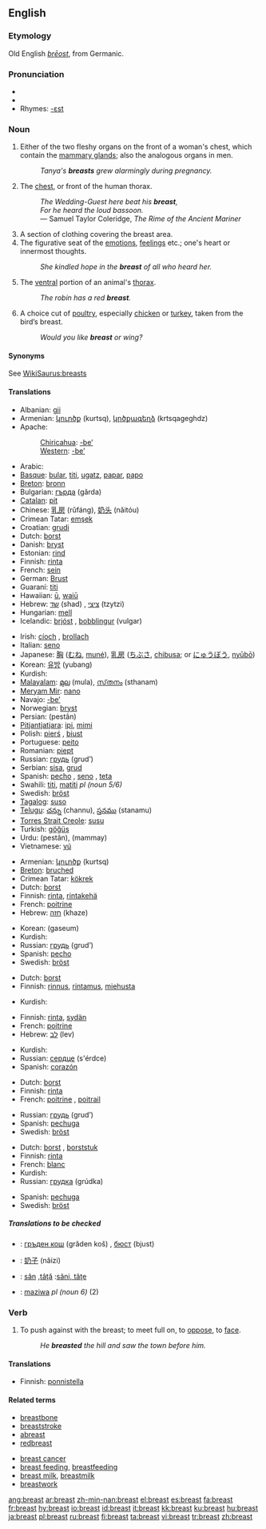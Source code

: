 ==English==
{{wikipedia}}

===Etymology===
Old English ''[[breost|brēost]]'', from Germanic.

===Pronunciation===
*{{IPA|/brɛst/}}
*{{audio|en-us-breast.ogg|Audio (US)}}
*Rhymes: [[Rhymes:English:-ɛst|-ɛst]]

===Noun===
{{en-noun}}

# Either of the two fleshy organs on the front of a woman's chest, which contain the [[mammary gland]]s; also the analogous organs in men.
#:''Tanya's '''breasts''' grew alarmingly during pregnancy.''
# The [[chest]], or front of the human thorax.
#: ''The Wedding-Guest here beat his '''breast''',''
#: ''For he heard the loud bassoon.''
#: — Samuel Taylor Coleridge, ''The Rime of the Ancient Mariner''
# A section of clothing  covering the breast area.
# The figurative seat of the [[emotions]], [[feelings]] etc.; one's heart or innermost thoughts.
#:''She kindled hope in the '''breast''' of all who heard her.''
# The [[ventral]] portion of an animal's [[thorax]].
#: ''The robin has a red '''breast'''.''
# A choice cut of [[poultry]], especially [[chicken]] or [[turkey]], taken from the bird’s breast.
#:''Would you like '''breast''' or wing?''

====Synonyms====
See [[WikiSaurus:breasts]]

====Translations====
{{trans-top|female organ}}
*Albanian: [[gji]]
*Armenian: [[կուրծք]] (kurtsq), [[կրծքագեղձ]] (krtsqageghdz)
*Apache:
*:[[Chiricahua]]: [[-be’]]
*:[[Western Apache|Western]]: [[-be’]]
*Arabic: {{ARchar|[[صدر]]}} {{unicode|(ʂadr)}} {{m}}
*[[Basque]]: [[bular]], [[titi]], [[ugatz]], [[papar]], [[papo]]
*[[Breton]]: [[bronn]] {{f}}
*Bulgarian: [[гърда]] (gǎrda) {{f}}
*[[Catalan]]: [[pit]] {{m}}
*Chinese: [[乳房]] (rǔfáng), [[奶头]] (nǎitóu)
*Crimean Tatar: [[emşek]]
*Croatian: [[grudi]] {{fpl}}
*Dutch: [[borst]] {{f}}
*Danish: [[bryst]] {{n}}
*Estonian: [[rind]]
*Finnish: [[rinta]]
*French: [[sein]] {{m}}
*German: [[Brust]] {{f}}
*Guaraní: [[titi]]
*Hawaiian: [[ū]], [[waiū]]
*Hebrew: [[שד]] (shad) {{m}}, [[ציצי]] (tzytzi) {{m}}
*Hungarian: [[mell]]
*Icelandic: [[brjóst]] {{n}}, [[bobblingur]] {{m}} (vulgar)
{{trans-mid}}
*Irish: [[cíoch]] {{f}}, [[brollach]] {{m}}
*Italian: [[seno]] {{m}}
*Japanese: [[胸]] ([[むね]], [[mune|muné]]), [[乳房]] ([[ちぶさ]], [[chibusa]]; or [[にゅうぼう]], [[nyūbō]])
*Korean: [[유방]] (yubang)
*Kurdish: {{KUchar|[[مه‌مک]]}}
*[[Malayalam]]: [[മുല]] (mula), [[സ്‌തനം]] (sthanam)
*[[Meryam Mir]]: [[nano]]
*Navajo: [[-be’]]
*Norwegian: [[bryst]] {{n}}
*Persian: {{FAchar|[[پستان]]}} (pestân)
*[[Pitjantjatjara]]: [[ipi]], [[mimi]]
*Polish: [[pierś]] {{f}}, [[biust]] {{m}}
*Portuguese: [[peito]] {{m}}
*Romanian: [[piept]] {{mf}}
*Russian: [[грудь]] (grud’) {{f}}
*Serbian: [[sisa]], [[grud]]
*Spanish: [[pecho]] {{m}}, [[seno]] {{m}}, [[teta]] {{f}}
*Swahili: [[titi]], [[matiti]] ''pl (noun 5/6)''
*Swedish: [[bröst]] {{n}}
*[[Tagalog]]: [[suso]]
*[[Telugu]]: [[చన్ను]] (channu), [[స్తనము]] (stanamu)
*[[Torres Strait Creole]]: [[susu]]
*Turkish: [[göğüs]]
*Urdu: {{URchar|[[پستان]]}} (pestân), (mammay)
*Vietnamese: [[vú]]
{{trans-bottom}}

{{trans-top|chest}}
*Armenian: [[կուրծք]] (kurtsq)
*[[Breton]]: [[bruched]] {{m}}
*Crimean Tatar: [[kökrek]]
*Dutch: [[borst]] {{f}}
*Finnish: [[rinta]], [[rintakehä]]
*French: [[poitrine]] {{f}}
*Hebrew: [[חזה]] (khaze) {{m}}
{{trans-mid}}
*Korean: {{KOchar|[[가슴]]}} (gaseum)
*Kurdish: {{KUchar|[[سنگ]]}}
*Russian: [[грудь]] (grud’) {{f}}
*Spanish: [[pecho]] {{m}}
*Swedish: [[bröst]] {{n}}
{{trans-bottom}}

{{trans-top|section of clothing  covering the breast area}}
*Dutch: [[borst]] {{f}}
*Finnish: [[rinnus]], [[rintamus]], [[miehusta]]
{{trans-mid}}
*Kurdish: {{KUchar|[[سنگ]]}}
{{trans-bottom}}

{{trans-top|seat of emotions}}
*Finnish: [[rinta]], [[sydän]]
*French: [[poitrine]] {{f}}
*Hebrew: [[לב]] (lev) {{m}}
{{trans-mid}}
*Kurdish: {{KUchar|[[دڵ]]}}
*Russian: [[сердце]] (s'érdce) {{n}}
*Spanish: [[corazón]] {{m}}
{{trans-bottom}}

{{trans-top|animal's thorax}}
*Dutch: [[borst]] {{f}}
*Finnish: [[rinta]]
*French: [[poitrine]] {{f}}, [[poitrail]] {{m}}
{{trans-mid}}
*Russian: [[грудь]] (grud’) {{f}}
*Spanish: [[pechuga]] {{f}}
*Swedish: [[bröst]] {{n}}
{{trans-bottom}}

{{trans-top|cut of poultry}}
*Dutch: [[borst]] {{f}}, [[borststuk]] {{n}}
*Finnish: [[rinta]]
*French: [[blanc]] {{m}}
*Kurdish: {{KUchar|[[سنگ]]}}
*Russian: [[грудка]] (grúdka) {{f}}
{{trans-mid}}
*Spanish: [[pechuga]] {{f}}
*Swedish: [[bröst]] {{c}}
{{trans-bottom}}

=====Translations to be checked=====
{{checktrans}}
{{trans-top|Translations to be categorized}}
*{{ttbc|Bulgarian}}: [[гръден кош]] (grǎden koš) {{m}}, [[бюст]] (bjust) {{m}}
*{{ttbc|Chinese}}: [[奶子]] (nǎizi)
*{{ttbc|Romanian}}: [[sân]] {{f}},[[tâţă]] {{f}}:[[sâni, tâţe]] {{p}}
*{{ttbc|Swahili}}: [[maziwa]] ''pl (noun 6)'' (2)
{{trans-bottom}}

===Verb===
{{en-verb}}

# {{transitive}} To push against with the breast; to meet full on, to [[oppose]], to [[face]].
#: ''He '''breasted''' the hill and saw the town before him.''

====Translations====
{{trans-top|to meet full on}}
*Finnish: [[ponnistella]]
{{trans-mid}}
{{trans-bottom}}

====Related terms====
{{top2}}
*[[breastbone]]
*[[breaststroke]]
*[[abreast]]
*[[redbreast]]
{{mid2}}
*[[breast cancer]]
*[[breast feeding]], [[breastfeeding]]
*[[breast milk]], [[breastmilk]]
*[[breastwork]]
{{bottom}}

[[ang:breast]]
[[ar:breast]]
[[zh-min-nan:breast]]
[[el:breast]]
[[es:breast]]
[[fa:breast]]
[[fr:breast]]
[[hy:breast]]
[[io:breast]]
[[id:breast]]
[[it:breast]]
[[kk:breast]]
[[ku:breast]]
[[hu:breast]]
[[ja:breast]]
[[pl:breast]]
[[ru:breast]]
[[fi:breast]]
[[ta:breast]]
[[vi:breast]]
[[tr:breast]]
[[zh:breast]]